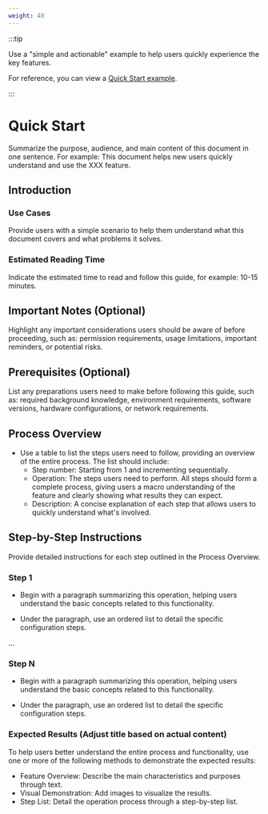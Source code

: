 ```yaml
---
weight: 40
---
```


:::tip

Use a "simple and actionable" example to help users quickly experience the key features.

For reference, you can view a [Quick Start example](https://product-doc-guide.alauda.cn/template/quick_start/example.html).

:::

# Quick Start

Summarize the purpose, audience, and main content of this document in one sentence. For example: This document helps new users quickly understand and use the XXX feature.

## Introduction

### Use Cases

Provide users with a simple scenario to help them understand what this document covers and what problems it solves.

### Estimated Reading Time

Indicate the estimated time to read and follow this guide, for example: 10-15 minutes.

## Important Notes (Optional)

Highlight any important considerations users should be aware of before proceeding, such as: permission requirements, usage limitations, important reminders, or potential risks.

## Prerequisites (Optional)

List any preparations users need to make before following this guide, such as: required background knowledge, environment requirements, software versions, hardware configurations, or network requirements.

## Process Overview

- Use a table to list the steps users need to follow, providing an overview of the entire process. The list should include:
  - Step number: Starting from 1 and incrementing sequentially.
  - Operation: The steps users need to perform. All steps should form a complete process, giving users a macro understanding of the feature and clearly showing what results they can expect.
  - Description: A concise explanation of each step that allows users to quickly understand what's involved.

## Step-by-Step Instructions

Provide detailed instructions for each step outlined in the Process Overview.

### Step 1

- Begin with a paragraph summarizing this operation, helping users understand the basic concepts related to this functionality.

- Under the paragraph, use an ordered list to detail the specific configuration steps.

...

### Step N

- Begin with a paragraph summarizing this operation, helping users understand the basic concepts related to this functionality.

- Under the paragraph, use an ordered list to detail the specific configuration steps.

### Expected Results (Adjust title based on actual content)

To help users better understand the entire process and functionality, use one or more of the following methods to demonstrate the expected results:

- Feature Overview: Describe the main characteristics and purposes through text.
- Visual Demonstration: Add images to visualize the results.
- Step List: Detail the operation process through a step-by-step list.